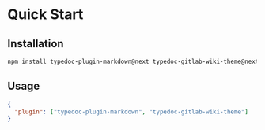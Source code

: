
# Quick Start

## Installation

```sh npm2yarn
npm install typedoc-plugin-markdown@next typedoc-gitlab-wiki-theme@next --save-dev
```

## Usage

```json filename="typedoc.json"
{
  "plugin": ["typedoc-plugin-markdown", "typedoc-gitlab-wiki-theme"]
}
```
